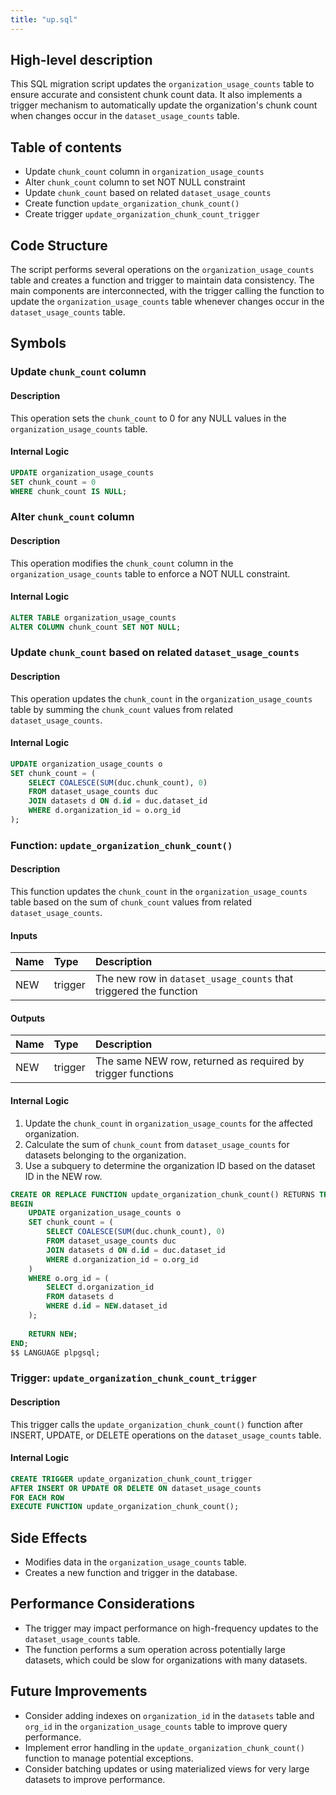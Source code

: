 ```yaml
---
title: "up.sql"
---
```


## High-level description
This SQL migration script updates the `organization_usage_counts` table to ensure accurate and consistent chunk count data. It also implements a trigger mechanism to automatically update the organization's chunk count when changes occur in the `dataset_usage_counts` table.

## Table of contents
- Update `chunk_count` column in `organization_usage_counts`
- Alter `chunk_count` column to set NOT NULL constraint
- Update `chunk_count` based on related `dataset_usage_counts`
- Create function `update_organization_chunk_count()`
- Create trigger `update_organization_chunk_count_trigger`

## Code Structure
The script performs several operations on the `organization_usage_counts` table and creates a function and trigger to maintain data consistency. The main components are interconnected, with the trigger calling the function to update the `organization_usage_counts` table whenever changes occur in the `dataset_usage_counts` table.

## Symbols

### Update `chunk_count` column
#### Description
This operation sets the `chunk_count` to 0 for any NULL values in the `organization_usage_counts` table.

#### Internal Logic
```sql
UPDATE organization_usage_counts
SET chunk_count = 0
WHERE chunk_count IS NULL;
```

### Alter `chunk_count` column
#### Description
This operation modifies the `chunk_count` column in the `organization_usage_counts` table to enforce a NOT NULL constraint.

#### Internal Logic
```sql
ALTER TABLE organization_usage_counts
ALTER COLUMN chunk_count SET NOT NULL;
```

### Update `chunk_count` based on related `dataset_usage_counts`
#### Description
This operation updates the `chunk_count` in the `organization_usage_counts` table by summing the `chunk_count` values from related `dataset_usage_counts`.

#### Internal Logic
```sql
UPDATE organization_usage_counts o
SET chunk_count = (
    SELECT COALESCE(SUM(duc.chunk_count), 0)
    FROM dataset_usage_counts duc
    JOIN datasets d ON d.id = duc.dataset_id
    WHERE d.organization_id = o.org_id
);
```

### Function: `update_organization_chunk_count()`
#### Description
This function updates the `chunk_count` in the `organization_usage_counts` table based on the sum of `chunk_count` values from related `dataset_usage_counts`.

#### Inputs
| Name | Type | Description |
|:-----|:-----|:------------|
| NEW | trigger | The new row in `dataset_usage_counts` that triggered the function |

#### Outputs
| Name | Type | Description |
|:-----|:-----|:------------|
| NEW | trigger | The same NEW row, returned as required by trigger functions |

#### Internal Logic
1. Update the `chunk_count` in `organization_usage_counts` for the affected organization.
2. Calculate the sum of `chunk_count` from `dataset_usage_counts` for datasets belonging to the organization.
3. Use a subquery to determine the organization ID based on the dataset ID in the NEW row.

```sql
CREATE OR REPLACE FUNCTION update_organization_chunk_count() RETURNS TRIGGER AS $$
BEGIN
    UPDATE organization_usage_counts o
    SET chunk_count = (
        SELECT COALESCE(SUM(duc.chunk_count), 0)
        FROM dataset_usage_counts duc
        JOIN datasets d ON d.id = duc.dataset_id
        WHERE d.organization_id = o.org_id
    )
    WHERE o.org_id = (
        SELECT d.organization_id
        FROM datasets d
        WHERE d.id = NEW.dataset_id
    );
    
    RETURN NEW;
END;
$$ LANGUAGE plpgsql;
```

### Trigger: `update_organization_chunk_count_trigger`
#### Description
This trigger calls the `update_organization_chunk_count()` function after INSERT, UPDATE, or DELETE operations on the `dataset_usage_counts` table.

#### Internal Logic
```sql
CREATE TRIGGER update_organization_chunk_count_trigger
AFTER INSERT OR UPDATE OR DELETE ON dataset_usage_counts
FOR EACH ROW
EXECUTE FUNCTION update_organization_chunk_count();
```

## Side Effects
- Modifies data in the `organization_usage_counts` table.
- Creates a new function and trigger in the database.

## Performance Considerations
- The trigger may impact performance on high-frequency updates to the `dataset_usage_counts` table.
- The function performs a sum operation across potentially large datasets, which could be slow for organizations with many datasets.

## Future Improvements
- Consider adding indexes on `organization_id` in the `datasets` table and `org_id` in the `organization_usage_counts` table to improve query performance.
- Implement error handling in the `update_organization_chunk_count()` function to manage potential exceptions.
- Consider batching updates or using materialized views for very large datasets to improve performance.